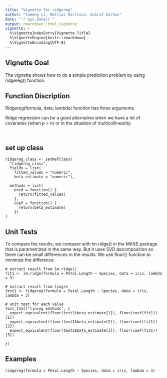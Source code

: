 ---
title: "Vignette for ridgereg"
author: "Yumeng Li, Mattias Karlsson, Ashraf Sarhan"
date: "`r Sys.Date()`"
output: rmarkdown::html_vignette
vignette: >
  %\VignetteIndexEntry{Vignette Title}
  %\VignetteEngine{knitr::rmarkdown}
  %\VignetteEncoding{UTF-8}
---

## Vignette Goal
The vignette shows how to do a simple prediction problem by using 
ridgereg() function.

## Function Discription
Ridgereg(formula, data, lambda) function has three arguments.

Ridge regression can be a good alternative when we have a lot of covariates (when p > n) or in the situation of multicollinearity.

```


```


## set up class
```
ridgereg_class <- setRefClass(
  "ridgereg_class",
  fields = list(
    fitted_values = "numeric",
    beta_estimate = "numeric"),
 
  methods = list(
    pred = function() {
      return(fitted_values)
    },
    coef = function() {
      return(beta_estimate) 
    })
)
```

## Unit Tests

To compare the results, we compare with lm.ridge() in the MASS package that is parametrized in the same way. But it uses SVD decomposition so there can be small differences in the results. We use floor() function to minimize the difference.

```
# extract result from lm.ridge()
fit1 <- lm.ridge(formula = Petal.Length ~ Species, data = iris, lambda = 3)

# extract result from lingre
test1 <- ridgereg(formula = Petal.Length ~ Species, data = iris, lambda = 3)

# unit test for each value
test_that("linreg methods", {
  expect_equivalent(floor(test1$beta_estimate[1]), floor(coef(fit1))[1])
  expect_equivalent(floor(test1$beta_estimate[2]), floor(coef(fit1))[2])
  expect_equivalent(floor(test1$beta_estimate[3]), floor(coef(fit1))[3])
 
})
```

## Examples

```
ridgereg(formula = Petal.Length ~ Species, data = iris, lambda = 3)
```


